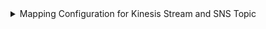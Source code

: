 <details>
<summary>Mapping Configuration for Kinesis Stream and SNS Topic</summary>

```yaml showLineNumbers
resources:
  - kind: AWS::Kinesis::Stream
    selector:
      query: 'true'
      useGetResourceAPI: 'true'
    port:
      entity:
        mappings:
          identifier: .Identifier
          title: .Properties.Name
          blueprint: '"kinesisStream"'
          properties:
            link: >-
               'https://console.aws.amazon.com/go/view?arn=' +
               .Properties.Arn
            streamMode: .Properties.StreamModeDetails.StreamMode
            shardCount: .Properties.ShardCount
            retentionPeriodHours: .Properties.RetentionPeriodHours
            shardLevelMetrics: .Properties.DesiredShardLevelMetrics
            arn: .Properties.Arn
          relations:
            account: .__AccountId
  - kind: AWS::SNS::Topic
    selector:
      query: 'true'
      useGetResourceAPI: 'true'
    port:
      entity:
        mappings:
          identifier: .Identifier
          title: .Properties.TopicName
          blueprint: '"snsTopic"'
          properties:
            link: >-
               'https://console.aws.amazon.com/go/view?arn=' +
                .Properties.TopicArn
            arn: .Properties.TopicArn
            kind: .__Kind
            region: .__Region
          relations:
            account: .__AccountId
```

</details>
